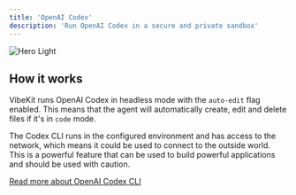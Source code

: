 ```yaml
---
title: 'OpenAI Codex'
description: 'Run OpenAI Codex in a secure and private sandbox'
---
```


<img
  src="/images/demo.gif"
  alt="Hero Light"
/>


## How it works

VibeKit runs OpenAI Codex in headless mode with the `auto-edit` flag enabled. This means that the agent will automatically create, edit and delete files if it's in `code` mode.

The Codex CLI runs in the configured environment and has access to the network, which means it could be used to connect to the outside world. This is a powerful feature that can be used to build powerful applications and should be used with caution.

[Read more about OpenAI Codex CLI](https://github.com/openai/codex)